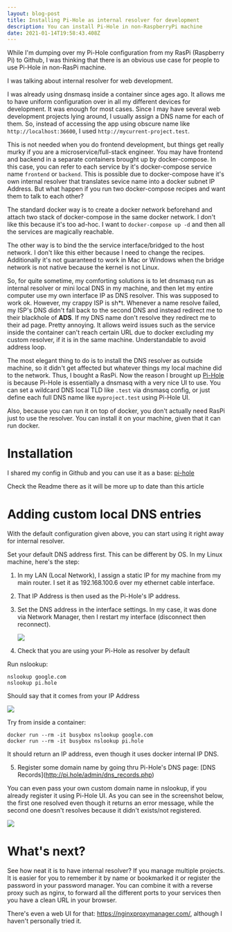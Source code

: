```yaml
---
layout: blog-post
title: Installing Pi-Hole as internal resolver for development
description: You can install Pi-Hole in non-RaspberryPi machine
date: 2021-01-14T19:58:43.408Z
---
```

While I'm dumping over my Pi-Hole configuration from my RasPi (Raspberry Pi) to Github, I was thinking that there is an obvious use case for people to use Pi-Hole in non-RasPi machine.

I was talking about internal resolver for web development.

I was already using dnsmasq inside a container since ages ago. It allows me to have uniform configuration over in all my different devices for development. It was enough for most cases. Since I may have several web development projects lying around, I usually assign a DNS name for each of them. So, instead of accessing the app using obscure name like `http://localhost:36600`, I used `http://mycurrent-project.test`.

This is not needed when you do frontend development, but things get really murky if you are a microservice/full-stack engineer. You may have frontend and backend in a separate containers brought up by docker-compose. In this case, you can refer to each service by it's docker-compose service name `frontend` or `backend`. This is possible due to docker-compose have it's own internal resolver that translates sevice name into a docker subnet IP Address. But what happen if you run two docker-compose recipes and want them to talk to each other?

The standard docker way is to create a docker network beforehand and attach two stack of docker-compose in the same docker network. I don't like this because it's too ad-hoc. I want to `docker-compose up -d` and then all the services are magically reachable.

The other way is to bind the the service interface/bridged to the host network. I don't like this either because I need to change the recipes. Additionally it's not guaranteed to work in Mac or Windows when the bridge network is not native because the kernel is not Linux.

So, for quite sometime, my comforting solutions is to let dnsmasq run as internal resolver or mini local DNS in my machine, and then let my entire computer use my own interface IP as DNS resolver. This was supposed to work ok. However, my crappy ISP is sh*t. Whenever a name resolve failed, my ISP's DNS didn't fall back to the second DNS and instead redirect me to their blackhole of **ADS**. If my DNS name don't resolve they redirect me to their ad page. Pretty annoying. It allows weird issues such as the service inside the container can't reach certain URL due to docker excluding my custom resolver, if it is in the same machine. Understandable to avoid address loop.

The most elegant thing to do is to install the DNS resolver as outside machine, so it didn't get affected but whatever things my local machine did to the network. Thus, I bought a RasPi. Now the reason I brought up [Pi-Hole](https://pi-hole.net/) is because Pi-Hole is essentially a dnsmasq with a very nice UI to use. You can set a wildcard DNS local TLD like `.test` via dnsmasq config, or just define each full DNS name like `myproject.test` using Pi-Hole UI.

Also, because you can run it on top of docker, you don't actually need RasPi just to use the resolver. You can install it on your machine, given that it can run docker.

# Installation

I shared my config in Github and you can use it as a base: [pi-hole](https://github.com/lucernae/nixos-pi/tree/main/nixos/pihole)

Check the Readme there as it will be more up to date than this article

# Adding custom local DNS entries

With the default configuration given above, you can start using it right away for internal resolver.

Set your default DNS address first. This can be different by OS. In my Linux machine, here's the step:

1. In my LAN (Local Network), I assign a static IP for my machine from my main router. I set it as 192.168.100.6 over my ethernet cable interface.
2. That IP Address is then used as the Pi-Hole's IP address.
3. Set the DNS address in the interface settings. In my case, it was done via Network Manager, then I restart my interface (disconnect then reconnect).

   ![](/images/uploads/screenshot_20210115_033800.png)
4. Check that you are using your Pi-Hole as resolver by default

Run nslookup:

```
nslookup google.com
nslookup pi.hole
```

Should say that it comes from your IP Address

![](/images/uploads/screenshot_20210115_034010.png)

Try from inside a container:

```
docker run --rm -it busybox nslookup google.com
docker run --rm -it busybox nslookup pi.hole
```

It should return an IP address, even though it uses docker internal IP DNS.

5. Register some domain name by going thru Pi-Hole's DNS page: \[DNS Records](http://pi.hole/admin/dns_records.php)

You can even pass your own custom domain name in nslookup, if you already register it using Pi-Hole UI. As you can see in the screenshot below, the first one resolved even though it returns an error message, while the second one doesn't resolves because it didn't exists/not registered.

![](/images/uploads/screenshot_20210115_043756.png)

# What's next?

See how neat it is to have internal resolver? If you manage multiple projects. It is easier for you to remember it by name or bookmarked it or register the password in your password manager. You can combine it with a reverse proxy such as nginx, to forward all the different ports to your services then you have a clean URL in your browser.

There's even a web UI for that: https://nginxproxymanager.com/, although I haven't personally tried it. 